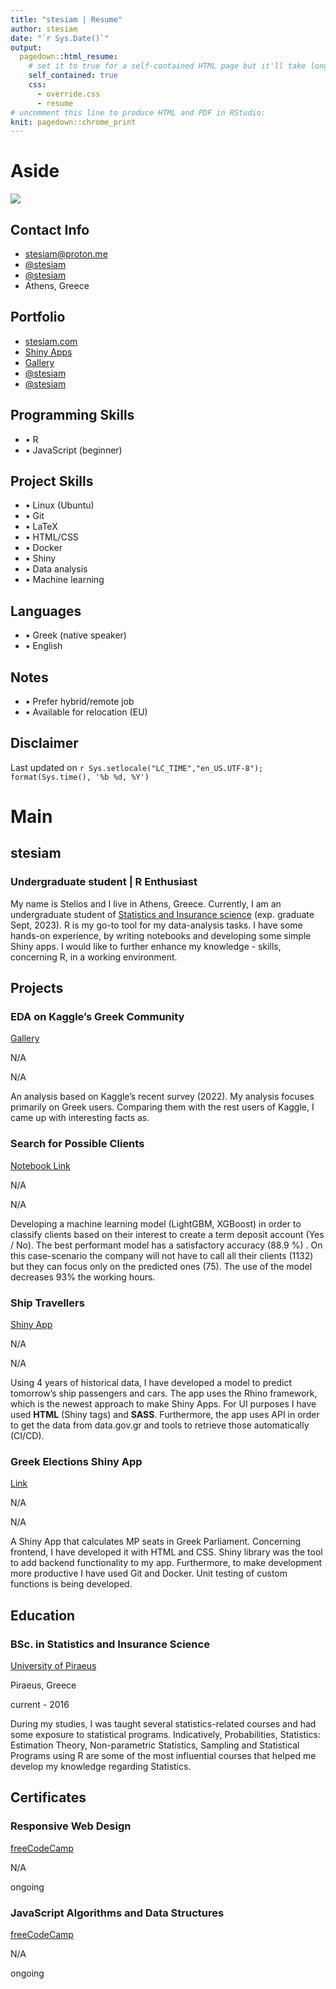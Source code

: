 ```yaml
---
title: "stesiam | Resume"
author: stesiam
date: "`r Sys.Date()`"
output:
  pagedown::html_resume:
    # set it to true for a self-contained HTML page but it'll take longer to render
    self_contained: true
    css:
      - override.css
      - resume
# uncomment this line to produce HTML and PDF in RStudio:
knit: pagedown::chrome_print
---
```


# Aside

<div class = "image-link">
![](bitly.png)
</div>

## Contact Info {#contact}
-   <i class="fa fa-envelope"></i> [stesiam@proton.me](mailto:stesiam@proton.me){.email}
-   <i class="fa fa-skype" aria-hidden="true"></i> [\@stesiam](https://github.com/stesiam)
-   <i class="fab fa-mastodon" aria-hidden="true"></i> [\@stesiam](https://fosstodon.org/@stesiam)
-   <i class="fa fa-map-marker" aria-hidden="true"></i> Athens, Greece

## Portfolio {#contact}

-   <i class="fa fa-globe" aria-hidden="true"></i> [stesiam.com](https://www.stesiam.com/)
-   <i class="fa fa-pie-chart" aria-hidden="true"></i> [Shiny Apps](https://www.stesiam.com/shiny.html)
-   <i class="fa fa-paint-brush" aria-hidden="true"></i> [Gallery](https://www.stesiam.com/gallery.html)
-   <i class="fa fa-github"></i> [\@stesiam](https://github.com/stesiam)
-   <i class="fa fa-youtube" aria-hidden="true"></i> [\@stesiam](https://www.youtube.com/@stesiam)

## Programming Skills {#skills}

- • R 
- • JavaScript (beginner)

## Project Skills {#skills}

- • Linux (Ubuntu)
- • Git
- • LaTeX
- • HTML/CSS
- • Docker
- • Shiny
- • Data analysis
- • Machine learning

##  Languages {#skills}

- • Greek (native speaker)
- • English

## Notes {#skills}

- • Prefer hybrid/remote job 
- • Available for relocation (EU)

## Disclaimer {#disclaimer}

\vspace*{\fill}
Last updated on `r Sys.setlocale("LC_TIME","en_US.UTF-8"); format(Sys.time(), '%b %d, %Y')`


# Main

## stesiam {#title}

### Undergraduate student | R Enthusiast

My name is Stelios and I live in Athens, Greece. Currently, I am an undergraduate student of [Statistics and Insurance science](https://www.unipi.gr/unipi/en/sta-home-en.html) (exp. graduate Sept, 2023). R is my go-to tool for my data-analysis tasks. I have some hands-on experience, by writing notebooks and developing some simple Shiny apps. I would like to further enhance my knowledge - skills, concerning R, in a working environment.

## Projects {data-icon="suitcase"}

### EDA on Kaggle's Greek Community

[Gallery](https://stesiam.github.io/gallery.html)

N/A

N/A

An analysis based on Kaggle's recent survey (2022). My analysis focuses primarily on Greek users. Comparing them with the rest users of Kaggle, I came up with interesting facts as. 


### Search for Possible Clients

[Notebook Link](https://stesiam.github.io/notebooks/2022-11-24-Predict-Possible-Clients/2022-11-24-Predict-Possible-Clients.html)

N/A

N/A

Developing a machine learning model (LightGBM, XGBoost) in order to classify clients based on their interest to create a term deposit account (Yes / No). The best performant model has a satisfactory accuracy (88.9 \%) . On this case-scenario the company will not have to call all their clients (1132) but they can focus only on the predicted ones (75). The use of the model decreases 93% the working hours.


### Ship Travellers

[Shiny App](https://stesiam.shinyapps.io/Ship-Passengers/)

N/A

N/A

Using 4 years of historical data, I have developed a model to predict tomorrow's ship passengers and cars. The app uses the Rhino framework, which is the newest approach to make Shiny Apps. For UI purposes I have used **HTML** (Shiny tags) and **SASS**. Furthermore, the app uses API in order to get the data from data.gov.gr and tools to retrieve those automatically (CI/CD). 


### Greek Elections Shiny App

[Link](https://stesiam.shinyapps.io/GreekElectionsShiny/)

N/A

N/A

A Shiny App that calculates MP seats in Greek Parliament. Concerning frontend, I have developed it with HTML and CSS. Shiny library was the tool to add backend functionality to my app. Furthermore, to make development more productive I have used Git and Docker. Unit testing of custom functions is being developed.


## Education {data-icon="graduation-cap" data-concise="true"}

### BSc. in Statistics and Insurance Science

[University of Piraeus](https://www.unipi.gr/unipi/en/sta-home-en.html)

Piraeus, Greece

current - 2016


During my studies, I was taught several statistics-related courses and had some exposure to statistical programs. Indicatively, Probabilities, Statistics: Estimation Theory, Non-parametric Statistics, Sampling and Statistical Programs using R are some of the most influential courses that helped me develop my knowledge regarding Statistics.

## Certificates {data-icon="book" data-concise="true"}

### Responsive Web Design

[freeCodeCamp](https://www.freecodecamp.org/learn/2022/responsive-web-design/)

N/A

ongoing

### JavaScript Algorithms and Data Structures

[freeCodeCamp](https://www.freecodecamp.org/learn/javascript-algorithms-and-data-structures/)

N/A

ongoing